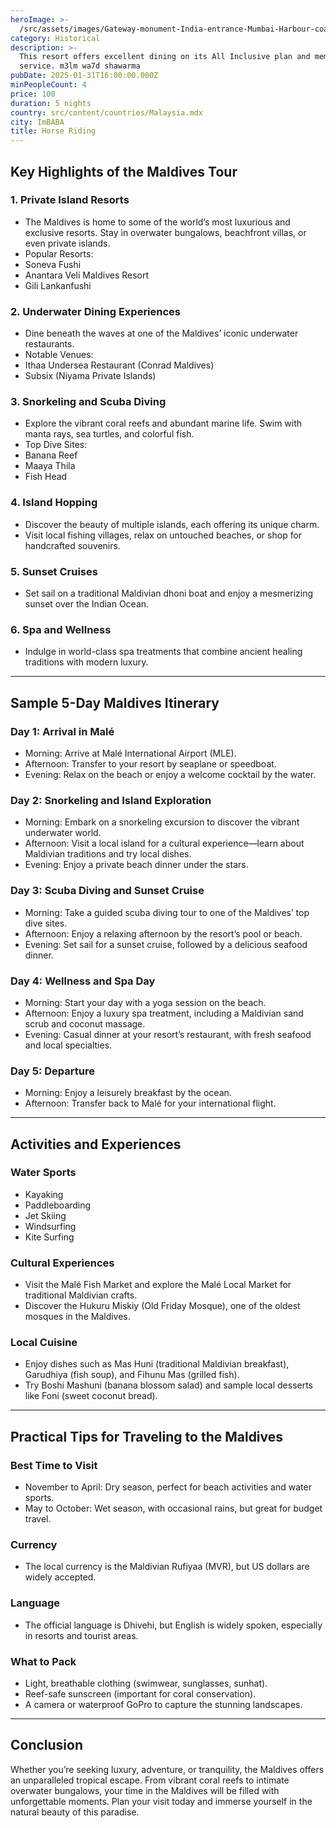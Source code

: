 ```yaml
---
heroImage: >-
  /src/assets/images/Gateway-monument-India-entrance-Mumbai-Harbour-coast.jpg.webp
category: Historical
description: >-
  This resort offers excellent dining on its All Inclusive plan and memorable
  service. m3lm wa7d shawarma
pubDate: 2025-01-31T16:00:00.000Z
minPeopleCount: 4
price: 100
duration: 5 nights
country: src/content/countries/Malaysia.mdx
city: ImBABA
title: Horse Riding
---
```


## Key Highlights of the Maldives Tour

### 1. Private Island Resorts

* The Maldives is home to some of the world’s most luxurious and exclusive resorts. Stay in overwater bungalows, beachfront villas, or even private islands.
* Popular Resorts:
* Soneva Fushi
* Anantara Veli Maldives Resort
* Gili Lankanfushi

### 2. Underwater Dining Experiences

* Dine beneath the waves at one of the Maldives’ iconic underwater restaurants.
* Notable Venues:
* Ithaa Undersea Restaurant (Conrad Maldives)
* Subsix (Niyama Private Islands)

### 3. Snorkeling and Scuba Diving

* Explore the vibrant coral reefs and abundant marine life. Swim with manta rays, sea turtles, and colorful fish.
* Top Dive Sites:
* Banana Reef
* Maaya Thila
* Fish Head

### 4. Island Hopping

* Discover the beauty of multiple islands, each offering its unique charm.
* Visit local fishing villages, relax on untouched beaches, or shop for handcrafted souvenirs.

### 5. Sunset Cruises

* Set sail on a traditional Maldivian dhoni boat and enjoy a mesmerizing sunset over the Indian Ocean.

### 6. Spa and Wellness

* Indulge in world-class spa treatments that combine ancient healing traditions with modern luxury.

***

## Sample 5-Day Maldives Itinerary

### Day 1: Arrival in Malé

* Morning: Arrive at Malé International Airport (MLE).
* Afternoon: Transfer to your resort by seaplane or speedboat.
* Evening: Relax on the beach or enjoy a welcome cocktail by the water.

### Day 2: Snorkeling and Island Exploration

* Morning: Embark on a snorkeling excursion to discover the vibrant underwater world.
* Afternoon: Visit a local island for a cultural experience—learn about Maldivian traditions and try local dishes.
* Evening: Enjoy a private beach dinner under the stars.

### Day 3: Scuba Diving and Sunset Cruise

* Morning: Take a guided scuba diving tour to one of the Maldives’ top dive sites.
* Afternoon: Enjoy a relaxing afternoon by the resort’s pool or beach.
* Evening: Set sail for a sunset cruise, followed by a delicious seafood dinner.

### Day 4: Wellness and Spa Day

* Morning: Start your day with a yoga session on the beach.
* Afternoon: Enjoy a luxury spa treatment, including a Maldivian sand scrub and coconut massage.
* Evening: Casual dinner at your resort’s restaurant, with fresh seafood and local specialties.

### Day 5: Departure

* Morning: Enjoy a leisurely breakfast by the ocean.
* Afternoon: Transfer back to Malé for your international flight.

***

## Activities and Experiences

### Water Sports

* Kayaking
* Paddleboarding
* Jet Skiing
* Windsurfing
* Kite Surfing

### Cultural Experiences

* Visit the Malé Fish Market and explore the Malé Local Market for traditional Maldivian crafts.
* Discover the Hukuru Miskiy (Old Friday Mosque), one of the oldest mosques in the Maldives.

### Local Cuisine

* Enjoy dishes such as Mas Huni (traditional Maldivian breakfast), Garudhiya (fish soup), and Fihunu Mas (grilled fish).
* Try Boshi Mashuni (banana blossom salad) and sample local desserts like Foni (sweet coconut bread).

***

## Practical Tips for Traveling to the Maldives

### Best Time to Visit

* November to April: Dry season, perfect for beach activities and water sports.
* May to October: Wet season, with occasional rains, but great for budget travel.

### Currency

* The local currency is the Maldivian Rufiyaa (MVR), but US dollars are widely accepted.

### Language

* The official language is Dhivehi, but English is widely spoken, especially in resorts and tourist areas.

### What to Pack

* Light, breathable clothing (swimwear, sunglasses, sunhat).
* Reef-safe sunscreen (important for coral conservation).
* A camera or waterproof GoPro to capture the stunning landscapes.

***

## Conclusion

Whether you’re seeking luxury, adventure, or tranquility, the Maldives offers an unparalleled tropical escape. From vibrant coral reefs to intimate overwater bungalows, your time in the Maldives will be filled with unforgettable moments. Plan your visit today and immerse yourself in the natural beauty of this paradise.

